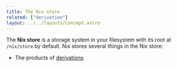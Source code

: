 ```yaml
---
title: The Nix store
related: ["derivation"]
layout: ../../layouts/Concept.astro
---
```


The **Nix store** is a storage system in your filesystem with its root at `/nix/store` by default.
Nix stores several things in the Nix store:

- The products of [derivations](/concepts/derivation)
